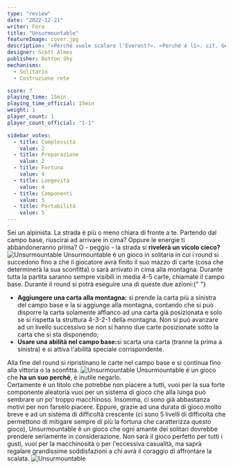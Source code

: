 ```yaml
---
type: "review"
date: "2022-12-21"
writer: Fora
title: "Unsurmountable"
featureImage: cover.jpg
description: "«Perché vuole scalare l'Everest?». «Perché è lì». cit. George Mallory"
designer: Scott Almes
publisher: Button Shy
mechanisms:
  - Solitario
  - Costruzione rete

score: 7
playing_time: 15min
playing_time_official: 15min
weight: 1
player_count: 1
player_count_official: "1-1"

sidebar_votes:
  - title: Complessità
    value: 2
  - title: Preparazione
    value: 2
  - title: Fortuna
    value: 4
  - title: Longevità
    value: 4
  - title: Componenti
    value: 5
  - title: Portabilità
    value: 5
---
```


<Setting>
  Sei un alpinista. La strada è più o meno chiara di fronte a te. Partendo dal
  campo base, riuscirai ad arrivare in cima? Oppure le energie ti abbandoneranno
  prima? O - peggio - la strada si <strong>rivelerà un vicolo cieco? </strong>
</Setting>

<img src="./game1.jpg" alt="Unsurmountable" />

<Rules>
  Unsurmountable è un gioco in solitaria in cui i round si succedono fino a che
  il giocatore avrà finito il suo mazzo di carte (cosa che determinerà la sua
  sconfitta) o sarà arrivato in cima alla montagna. Durante tutta la partita
  saranno sempre visibili in media 4-5 carte, chiamate il campo base. Durante il
  round si potrà eseguire una di queste due azioni:{" "}
  <ul>
    <li>
      <strong> Aggiungere una carta alla montagna:</strong> si prende la carta
      più a sinistra del campo base e la si aggiunge alla montagna, contando che
      si può disporre la carta solamente affianco ad una carta già posizionata e
      solo se si rispetta la struttura 4-3-2-1 della montagna. Non si può
      avanzare ad un livello successivo se non si hanno due carte posizionate
      sotto la carta che si sta disponendo;
    </li>
    <li>
      <strong>Usare una abilità nel campo base:</strong>si scarta una carta
      (tranne la prima a sinistra) e si attiva l'abilità speciale
      corrispondente.
    </li>
  </ul>
  Alla fine del round si ripristinano le carte nel campo base e si continua fino
  alla vittoria o la sconfitta.
</Rules>

<img src="./game2.jpg" alt="Unsurmountable" />

<Feedback>
  Unsurmountable è un gioco che <strong>ha un suo perché</strong>, è inutile
  negarlo. <br />
  Certamente è un titolo che potrebbe non piacere a tutti, vuoi per la sua forte
  componente aleatoria vuoi per un sistema di gioco che alla lunga può sembrare un
  po’ troppo macchinoso. Insomma, ci sono già abbastanza motivi per non farselo piacere.
  Eppure, grazie ad una durata di gioco molto breve e ad un sistema di difficoltà
  crescente (ci sono 5 livelli di difficoltà che permettono di mitigare sempre di
  più la fortuna che caratterizza questo gioco), Unsurmountable è un gioco che ogni
  amante dei solitari dovrebbe prendere seriamente in considerazione. Non sarà il
  gioco perfetto per tutti i gusti, vuoi per la macchinosità o per l'eccessiva casualità,
  ma saprà regalare grandissime soddisfazioni a chi avrà il coraggio di affrontare
  la scalata.
</Feedback>

<img src="./game3.jpg" alt="Unsurmountable" />
